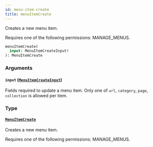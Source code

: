 ```yaml
---
id: menu-item-create
title: menuItemCreate
---
```



Creates a new menu item. 

Requires one of the following permissions: MANAGE_MENUS.

```graphql
menuItemCreate(
  input: MenuItemCreateInput!
): MenuItemCreate
```


### Arguments

#### `input` ([`MenuItemCreateInput`](../../../developer/api-reference/inputs/menu-item-create-input))

Fields required to update a menu item. Only one of `url`, `category`, `page`, `collection` is allowed per item.


### Type

#### [`MenuItemCreate`](../../../developer/api-reference/objects/menu-item-create) 

Creates a new menu item. 

Requires one of the following permissions: MANAGE_MENUS.





